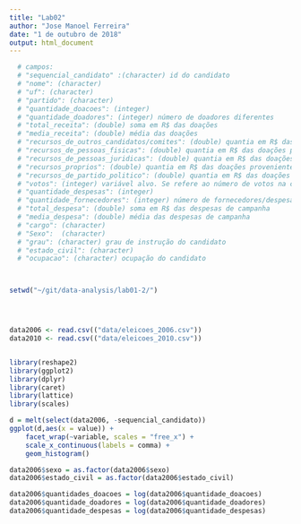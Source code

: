 ```yaml
---
title: "Lab02"
author: "Jose Manoel Ferreira"
date: "1 de outubro de 2018"
output: html_document
---
```


``` r

  # campos:
  # "sequencial_candidato" :(character) id do candidato
  # "nome": (character)
  # "uf": (character)
  # "partido": (character)
  # "quantidade_doacoes": (integer)
  # "quantidade_doadores": (integer) número de doadores diferentes
  # "total_receita": (double) soma em R$ das doações
  # "media_receita": (double) média das doações
  # "recursos_de_outros_candidatos/comites": (double) quantia em R$ das doações provenientes de outros candidatos ou comite partidário
  # "recursos_de_pessoas_fisicas": (double) quantia em R$ das doações provenientes de outros CPFs
  # "recursos_de_pessoas_juridicas": (double) quantia em R$ das doações provenientes de outros CNPJ
  # "recursos_proprios": (double) quantia em R$ das doações provenientes do próprio candidato
  # "recursos_de_partido_politico": (double) quantia em R$ das doações provenientes do partido político do candidato
  # "votos": (integer) variável alvo. Se refere ao número de votos na campanha de 2006 e 2010
  # "quantidade_despesas": (integer)
  # "quantidade_fornecedores": (integer) número de fornecedores/despesas diferentes
  # "total_despesa": (double) soma em R$ das despesas de campanha
  # "media_despesa": (double) média das despesas de campanha
  # "cargo": (character)
  # "Sexo":  (character)
  # "grau": (character) grau de instrução do candidato
  # "estado_civil": (character)
  # "ocupacao": (character) ocupação do candidato



setwd("~/git/data-analysis/lab01-2/")




data2006 <- read.csv(("data/eleicoes_2006.csv"))
data2010 <- read.csv(("data/eleicoes_2010.csv"))


library(reshape2)
library(ggplot2)
library(dplyr)
library(caret)
library(lattice)
library(scales)
```


```r
d = melt(select(data2006, -sequencial_candidato))
ggplot(d,aes(x = value)) + 
    facet_wrap(~variable, scales = "free_x") + 
    scale_x_continuous(labels = comma) +
    geom_histogram()
```


```r
data2006$sexo = as.factor(data2006$sexo)
data2006$estado_civil = as.factor(data2006$estado_civil)
```




```r
data2006$quantidades_doacoes = log(data2006$quantidade_doacoes)
data2006$quantidade_doadores = log(data2006$quantidade_doadores)
data2006$quantidade_despesas = log(data2006$quantidade_despesas)

```